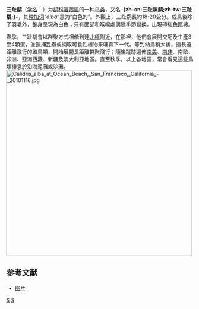 {{noteTA
|T=zh-cn:三趾鹬; zh-tw:三趾濱鷸; 
|1=zh-cn:三趾鹬; zh-tw:三趾濱鷸; 
}}
{{Speciesbox 
| taxon =  Calidris alba
| image = Calidris alba - Laem Phak Bia.jpg
| image_caption = 非繁殖期, [[Thailand|泰國]]
| image2 = Sanderling (Calidris alba) breeding plumage.jpg
| image2_caption = 繁殖期, [[Oxfordshire|牛津]], 英國
| status = LC | status_system = IUCN3.1
| authority = (Pallas, 1764)<ref name='id1902'>{{cite web| url =http://www.bioinfo.cn/db05/BjdwSpecies.php?action=view&id=1902| title =三趾鹬| work =《中国动物物种编目数据库》| publisher =中国科学院微生物研究所| author =中国科学院动物研究所| accessdate =2009-04-04| deadurl =yes| archiveurl =https://web.archive.org/web/20160305010115/http://www.bioinfo.cn/db05/BjdwSpecies.php?action=view&id=1902| archivedate =2016-03-05}}</ref>
| range_map = Arcticsanderling.jpg
| range_map_caption = 三趾鹬的繁殖範圍。 黑色邊界為南方分佈界限。
| synonyms = *''Charadrius calidris'' {{small|Linnaeus, 1766}}
*''Crocethia alba'' {{small|(Pallas, 1764)}}<ref>{{harvp|Kirwan et al.|2008}} in ''The Birds of Turkey'' spell this alternative genus ''Crocerthia''</ref>
*''Erolia alba'' {{small|(Pallas, 1764)}}
}}
'''三趾鹬'''（[[学名|学名]]：{{lang|la|''Calidris alba''}}）为[[鹬科|鹬科]][[濱鷸屬|濱鷸屬]]的一种[[鸟类|鸟类]]，又名'''-{zh-cn:三趾滨鹬;zh-tw:三趾鷸;}-'''，其[[种加词|种加词]]“''alba''”意为“白色的”。外觀上，三趾鹬長約18-20公分。成鳥後除了羽毛外，整身呈現為白色；只有面部和喉嚨處偶隨季節變換，出現磚紅色區塊。

春季，三趾鹬會以群聚方式相偕到達[[北極|北極]]附近，在那裡，他們會展開交配及生產3至4顆蛋，並獵捕昆蟲或摘取可食性植物來哺育下一代。等到幼鳥稍大後，擅長遠距離飛行的該鳥類，開始展開長距離群聚飛行；隨後蹤跡遍佈[[南美|南美]]、[[南非|南非]]、南歐、非洲、亞洲西藏、新疆及澳大利亞地區。直至秋季，以上各地區，常會看見這些鳥類棲息於沿海泥灘或沙灘。
[[File:Calidris_alba_at_Ocean_Beach,_San_Francisco,_California_-_20101116.jpg|500px]]

== 参考文献 ==
{{reflist}}
* [http://www.underwaterkwaj.com/land/bird-kwaj/Calidris-alba-cs-R17112018N21.jpg 图片]
{{Taxonbar|from=Q58958}}

[[Category:三趾鹬属|S]]
[[Category:_1764年描述的鸟类|S]]